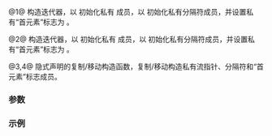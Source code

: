{{cpp/experimental/ostream_joiner/title|ostream_joiner}}
{{cpp/experimental/lib extensions 2/ostream_joiner/navbar}}
{{dcl begin}}
{{dcl|num=1|since=libfund_ts_2|1=
ostream_joiner( ostream_type&amp; stream, const DelimT&amp; delimiter );
}}
{{dcl|num=2|since=libfund_ts_2|1=
ostream_joiner( ostream_type&amp; stream, DelimT&amp;&amp; delimiter );
}}
{{dcl|num=3|since=libfund_ts_2|notes={{mark implicit}}|1=
ostream_joiner( const ostream_joiner&amp; other ) = default;
}}
{{dcl|num=4|since=libfund_ts_2|notes={{mark implicit}}|1=
ostream_joiner( ostream_joiner&amp;&amp; other ) = default;
}}
{{dcl end}}

@1@ 构造迭代器，以 {{c|std::addressof(stream)}} 初始化私有 {{c|ostream_type*}} 成员，以 {{c|delimiter}} 初始化私有分隔符成员，并设置私有“首元素”标志为 {{c|true}}。

@2@ 构造迭代器，以 {{c|std::addressof(stream)}} 初始化私有 {{c|ostream_type*}} 成员，以 {{tt|std::move(delimiter)}} 初始化私有分隔符成员，并设置私有“首元素”标志为 {{c|true}}。

@3,4@ 隐式声明的复制/移动构造函数，复制/移动构造私有流指针、分隔符和“首元素”标志成员。

===参数===
{{par begin}}
{{par | stream |此迭代器要访问的输出流}}
{{par | delimiter |要在两个输出间插入到流中的分隔符}}
{{par | other | {{tt|ostream_joiner}} 对象，从它复制或移动构造此对象}}
{{par end}}

===示例===
{{example
|code=
|output=
}}

{{langlinks|en}}